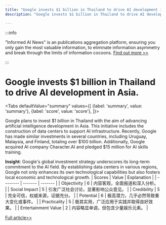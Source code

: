 ```yaml
---
title: "Google invests $1 billion in Thailand to drive AI development in Asia."
description: "Google invests $1 billion in Thailand to drive AI development in Asia."

---
```



:::info

"Informed AI News" is an publications aggregation platform, ensuring you only gain the most valuable information, to eliminate information asymmetry and break through the limits of information cocoons.  [Find out more >>](/)

:::

# Google invests $1 billion in Thailand to drive AI development in Asia.


<Tabs
	defaultValue="summary"
	values={[
	{label: 'summary', value: 'summary'},
	{label: 'score', value: 'score'},
]}>
<TabItem value="summary">


Google plans to invest $1 billion in Thailand with the aim of advancing artificial intelligence development in Asia. This initiative includes the construction of data centers to support AI infrastructure. Recently, Google has made similar investments in several countries, including Uruguay, Malaysia, and Finland, totaling over $100 billion. Additionally, Google acquired AI company Character.AI and pledged $15 million for AI skills training.

**Insight**: Google's global investment strategy underscores its long-term commitment to the AI field. By establishing data centers in various regions, Google not only enhances its own technological capabilities but also fosters local economic and technological growth.
</TabItem>
<TabItem value="score">
	| Scores     | Value   | Explanation |
	| -------- | ------- | ------- |
	| Objectivity  | 6    | 内容客观，全面报道和深入分析。    |
	| Social Impact | 5     | 引发广泛社会讨论，显著影响公众意见。    |
	| Credibility    | 5    | 完全可信，权威来源，证据充分。    |
	| Potential    | 6    | 极高潜力，几乎必然导致重大变化或事件。    |
	| Practicality    | 5    | 极其实用，广泛应用于实践并取得良好效果。    |
	| Entertainment Value    | 2    | 内容略显单调，但包含少量娱乐元素。    |
</TabItem>
</Tabs>

[Full article>>](https://readhub.cn/topic/8dIy7FpWqaf)
